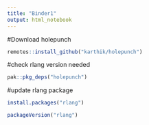 ```yaml
---
title: "Binder1"
output: html_notebook
---
```



#Download holepunch
```r
remotes::install_github("karthik/holepunch")
```
#check rlang version needed
```r
pak::pkg_deps("holepunch")
```
#update rlang package
```r
install.packages("rlang")
```
```r
packageVersion("rlang")
```

